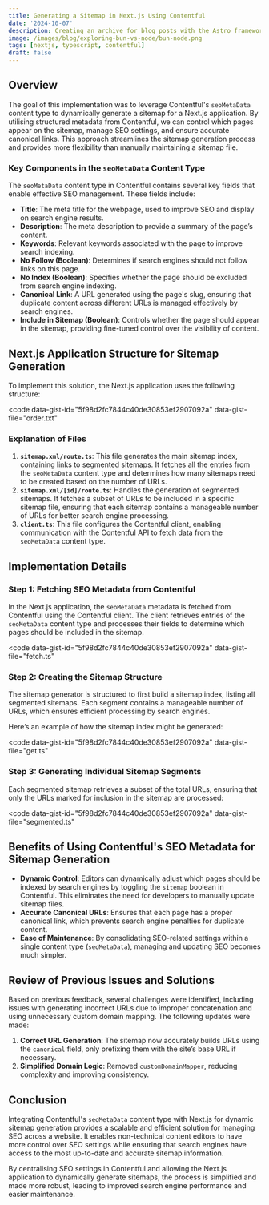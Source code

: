 ```yaml
---
title: Generating a Sitemap in Next.js Using Contentful
date: '2024-10-07'
description: Creating an archive for blog posts with the Astro framework based on a year system.
image: /images/blog/exploring-bun-vs-node/bun-node.png
tags: [nextjs, typescript, contentful]
draft: false
---
```


## Overview

The goal of this implementation was to leverage Contentful's `seoMetaData` content type to dynamically generate a sitemap for a Next.js application. By utilising structured metadata from Contentful, we can control which pages appear on the sitemap, manage SEO settings, and ensure accurate canonical links. This approach streamlines the sitemap generation process and provides more flexibility than manually maintaining a sitemap file.

### Key Components in the `seoMetaData` Content Type

The `seoMetaData` content type in Contentful contains several key fields that enable effective SEO management. These fields include:

- **Title**: The meta title for the webpage, used to improve SEO and display on search engine results.
- **Description**: The meta description to provide a summary of the page’s content.
- **Keywords**: Relevant keywords associated with the page to improve search indexing.
- **No Follow (Boolean)**: Determines if search engines should not follow links on this page.
- **No Index (Boolean)**: Specifies whether the page should be excluded from search engine indexing.
- **Canonical Link**: A URL generated using the page's slug, ensuring that duplicate content across different URLs is managed effectively by search engines.
- **Include in Sitemap (Boolean)**: Controls whether the page should appear in the sitemap, providing fine-tuned control over the visibility of content.

## Next.js Application Structure for Sitemap Generation

To implement this solution, the Next.js application uses the following structure:

<code
	data-gist-id="5f98d2fc7844c40de30853ef2907092a"
	data-gist-file="order.txt"
></code>

### Explanation of Files

1. **`sitemap.xml/route.ts`**: This file generates the main sitemap index, containing links to segmented sitemaps. It fetches all the entries from the `seoMetaData` content type and determines how many sitemaps need to be created based on the number of URLs.
2. **`sitemap.xml/[id]/route.ts`**: Handles the generation of segmented sitemaps. It fetches a subset of URLs to be included in a specific sitemap file, ensuring that each sitemap contains a manageable number of URLs for better search engine processing.
3. **`client.ts`**: This file configures the Contentful client, enabling communication with the Contentful API to fetch data from the `seoMetaData` content type.

## Implementation Details

### Step 1: Fetching SEO Metadata from Contentful

In the Next.js application, the `seoMetaData` metadata is fetched from Contentful using the Contentful client. The client retrieves entries of the `seoMetaData` content type and processes their fields to determine which pages should be included in the sitemap.

<code
	data-gist-id="5f98d2fc7844c40de30853ef2907092a"
	data-gist-file="fetch.ts"
></code>

### Step 2: Creating the Sitemap Structure

The sitemap generator is structured to first build a sitemap index, listing all segmented sitemaps. Each segment contains a manageable number of URLs, which ensures efficient processing by search engines.

Here’s an example of how the sitemap index might be generated:

<code
	data-gist-id="5f98d2fc7844c40de30853ef2907092a"
	data-gist-file="get.ts"
></code>

### Step 3: Generating Individual Sitemap Segments

Each segmented sitemap retrieves a subset of the total URLs, ensuring that only the URLs marked for inclusion in the sitemap are processed:

<code
	data-gist-id="5f98d2fc7844c40de30853ef2907092a"
	data-gist-file="segmented.ts"
></code>

## Benefits of Using Contentful's SEO Metadata for Sitemap Generation

- **Dynamic Control**: Editors can dynamically adjust which pages should be indexed by search engines by toggling the `sitemap` boolean in Contentful. This eliminates the need for developers to manually update sitemap files.
- **Accurate Canonical URLs**: Ensures that each page has a proper canonical link, which prevents search engine penalties for duplicate content.
- **Ease of Maintenance**: By consolidating SEO-related settings within a single content type (`seoMetaData`), managing and updating SEO becomes much simpler.

## Review of Previous Issues and Solutions

Based on previous feedback, several challenges were identified, including issues with generating incorrect URLs due to improper concatenation and using unnecessary custom domain mapping. The following updates were made:

1. **Correct URL Generation**: The sitemap now accurately builds URLs using the `canonical` field, only prefixing them with the site’s base URL if necessary.
2. **Simplified Domain Logic**: Removed `customDomainMapper`, reducing complexity and improving consistency.

## Conclusion

Integrating Contentful's `seoMetaData` content type with Next.js for dynamic sitemap generation provides a scalable and efficient solution for managing SEO across a website. It enables non-technical content editors to have more control over SEO settings while ensuring that search engines have access to the most up-to-date and accurate sitemap information.

By centralising SEO settings in Contentful and allowing the Next.js application to dynamically generate sitemaps, the process is simplified and made more robust, leading to improved search engine performance and easier maintenance.
